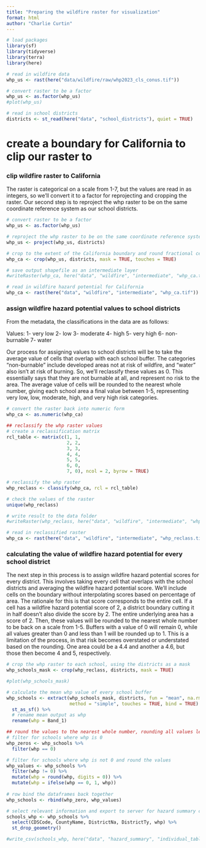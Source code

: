 ```yaml
---
title: "Preparing the wildfire raster for visualization"
format: html
author: "Charlie Curtin"
---
```


```r
# load packages
library(sf)
library(tidyverse)
library(terra)
library(here)
```

```r
# read in wildfire data
whp_us <- rast(here("data/wildfire/raw/whp2023_cls_conus.tif"))

# convert raster to be a factor
whp_us <- as.factor(whp_us)
#plot(whp_us)

# read in school districts
districts <- st_read(here("data", "school_districts"), quiet = TRUE)
```

# create a boundary for California to clip our raster to

### clip wildfire raster to California

The raster is categorical on a scale from 1-7, but the values are read in as integers, so we'll convert it to a factor for reprojecting and cropping the raster. Our second step is to reproject the whp raster to be on the same coordinate reference system as our school districts.
```r
# convert raster to be a factor
whp_us <- as.factor(whp_us)

# reproject the whp raster to be on the same coordinate reference system as the California polygon
whp_us <- project(whp_us, districts)

# crop to the extent of the California boundary and round fractional cell values
whp_ca <- crop(whp_us, districts, mask = TRUE, touches = TRUE)

# save output shapefile as an intermediate layer
#writeRaster(whp_ca, here("data", "wildfire", "intermediate", "whp_ca.tif"))

# read in wildfire hazard potential for California
whp_ca <- rast(here("data", "wildfire", "intermediate", "whp_ca.tif"))
```
### assign wildfire hazard potential values to school districts

From the metadata, the classifications in the data are as follows:

Values:
1- very low
2- low
3- moderate
4- high
5- very high
6- non-burnable
7- water

Our process for assigning values to school districts will be to take the average value of cells that overlap with each school buffer. The categories "non-burnable" include developed areas not at risk of wildfire, and "water" also isn't at risk of burning. So, we'll reclassify these values as 0. This essentially says that they are not burnable at all, and represent no risk to the area. The average value of cells will be rounded to the nearest whole number, giving each school area a final value between 1-5, representing very low, low, moderate, high, and very high risk categories. 

```r
# convert the raster back into numeric form
whp_ca <- as.numeric(whp_ca)

## reclassify the whp raster values
# create a reclassification matrix
rcl_table <- matrix(c(1, 1,
                      2, 2,
                      3, 3,
                      4, 4,
                      5, 5,
                      6, 0,
                      7, 0), ncol = 2, byrow = TRUE)

# reclassify the whp raster
whp_reclass <- classify(whp_ca, rcl = rcl_table)

# check the values of the raster
unique(whp_reclass)

# write result to the data folder
#writeRaster(whp_reclass, here("data", "wildfire", "intermediate", "whp_reclass.tif"), overwrite = TRUE)

# read in reclassified raster
whp_ca <- rast(here("data", "wildfire", "intermediate", "whp_reclass.tif"))
```

### calculating the value of wildfire hazard potential for every school district

The next step in this process is to assign wildfire hazard potential scores for every district. This involves taking every cell that overlaps with the school districts and averaging the wildfire hazard potential score. We'll include cells on the boundary without interpolating scores based on percentage of area. The rationale for this is that score corresponds to the entire cell. If a cell has a wildfire hazard potential score of 2, a district boundary cutting it in half doesn't also divide the score by 2. The entire underlying area has a score of 2. Then, these values will be rounded to the nearest whole number to be back on a scale from 1-5. Buffers with a value of 0 will remain 0, while all values greater than 0 and less than 1 will be rounded up to 1. This is a limitation of the process, in that risk becomes overstated or understated based on the rounding. One area could be a 4.4 and another a 4.6, but those then become 4 and 5, respectively.

```r
# crop the whp raster to each school, using the districts as a mask
whp_schools_mask <- crop(whp_reclass, districts, mask = TRUE)

#plot(whp_schools_mask)

# calculate the mean whp value of every school buffer
whp_schools <- extract(whp_schools_mask, districts, fun = "mean", na.rm = TRUE, 
                       method = "simple", touches = TRUE, bind = TRUE) %>% 
  st_as_sf() %>% 
  # rename mean output as whp
  rename(whp = Band_1)

## round the values to the nearest whole number, rounding all values less than 1 but greater than 0 up to 1
# filter for schools where whp is 0
whp_zeros <- whp_schools %>% 
  filter(whp == 0)

# filter for schools where whp is not 0 and round the values
whp_values <- whp_schools %>% 
  filter(whp != 0) %>%
  mutate(whp = round(whp, digits = 0)) %>%
  mutate(whp = ifelse(whp == 0, 1, whp))
  
# row bind the dataframes back together
whp_schools <- rbind(whp_zero, whp_values)

# select relevant information and export to server for hazard summary calculation
schools_whp <- whp_schools %>% 
  select(CDSCode, CountyName, DistrictNa, DistrictTy, whp) %>% 
  st_drop_geometry()

#write_csv(schools_whp, here("data", "hazard_summary", "individual_tables", "schools_whp.csv"))
```

